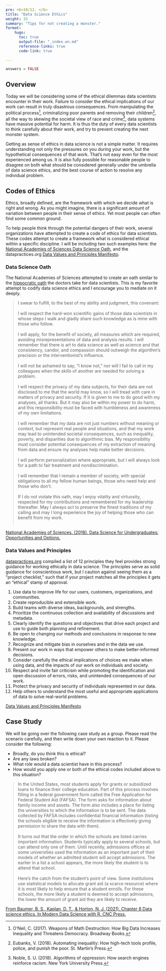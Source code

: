```yaml
---
pre: <b>10/12. </b>
title: "Data Science Ethics"
weight: 15
summary: "Tips for not creating a monster."
format:
    hugo:
      toc: true
      output-file: "_index.en.md"
      reference-links: true
      code-link: true
      
---
```


```r
answers = FALSE
```

## Overview

Today we will be considering some of the ethical dilemmas data scientists encounter in their work. Failure to consider the ethical implications of our work can result in truly disastrous consequences. From manipulating the political process[^1], criminalizing poor parents and removing their children[^2], all the way to skewing the societal view of race and crime[^3], data systems have massive potential for harm. It is thus the duty of every data scientists to think carefully about their work, and try to prevent creating the next monster system.

[^1]: O’Neil, C. (2017). Weapons of Math Destruction: How Big Data Increases Inequality and Threatens Democracy. Broadway Books.
[^2]: Eubanks, V. (2018). Automating inequality: How high-tech tools profile, police, and punish the poor. St. Martin’s Press.
[^3]: Noble, S. U. (2018). Algorithms of oppression: How search engines reinforce racism. New York University Press.

Getting as sense of ethics in data science is not a simple matter. It requires understanding not only the pressures on you during your work, but the hypothetical consequences of that work. That's not easy even for the most experienced among us. It is also fully possible for reasonable people to disagree on both what should be considered generally under the umbrella of data science ethics, and the best course of action to resolve any individual problem. 

## Codes of Ethics

Ethics, broadly defined, are the framework with which we decide what is right and wrong. As you might imagine, there is a significant amount of variation between people in their sense of ethics. Yet most people can often find some common ground.

To help people think through the potential dangers of their work, several organizations have attempted to create a code of ethics for data scientists. These codes attempt to create a framework what is considered ethical within a specific discipline. I will be including two such examples here: the [National Academies of Sciences Data Science Oath](https://doi.org/10.17226/25104), and the datapractices.org [Data Values and Principles Manifesto](https://datapractices.org/manifesto/).

### Data Science Oath

The National Academies of Sciences attempted to create an oath similar to the [hippocratic oath](https://en.wikipedia.org/wiki/Hippocratic_Oath) the doctors take for data scientists. This is my favorite attempt to codify data science ethics and I encourage you to mediate on it deeply.

>I swear to fulfill, to the best of my ability and judgment, this covenant:</br></br>
I will respect the hard-won scientific gains of those data scientists in whose steps I walk and gladly share such knowledge as is mine with those who follow.</br></br>
I will apply, for the benefit of society, all measures which are required, avoiding misrepresentations of data and analysis results.
I will remember that there is art to data science as well as science and that consistency, candor, and compassion should outweigh the algorithm’s precision or the interventionist’s influence.</br></br>
I will not be ashamed to say, “I know not,” nor will I fail to call in my colleagues when the skills of another are needed for solving a problem.</br></br>
I will respect the privacy of my data subjects, for their data are not disclosed to me that the world may know, so I will tread with care in matters of privacy and security. If it is given to me to do good with my analyses, all thanks. But it may also be within my power to do harm, and this responsibility must be faced with humbleness and awareness of my own limitations.</br></br>
I will remember that my data are not just numbers without meaning or context, but represent real people and situations, and that my work may lead to unintended societal consequences, such as inequality, poverty, and disparities due to algorithmic bias. My responsibility must consider potential consequences of my extraction of meaning from data and ensure my analyses help make better decisions.</br></br>
I will perform personalization where appropriate, but I will always look for a path to fair treatment and nondiscrimination.</br></br>
I will remember that I remain a member of society, with special obligations to all my fellow human beings, those who need help and those who don’t.</br></br>
If I do not violate this oath, may I enjoy vitality and virtuosity, respected for my contributions and remembered for my leadership thereafter. May I always act to preserve the finest traditions of my calling and may I long experience the joy of helping those who can benefit from my work.</br></br>

[National Academies of Sciences. (2018). Data Science for Undergraduates: Opportunities and Options.](https://doi.org/10.17226/25104)

### Data Values and Principles

[datapractices.org](datapractices.org) compiled a list of 12 principles they feel provides strong guidance for working ethically in data science. The principles serve as solid guidance for conscientious work, but I caution against seeing them as a "project checklist," such that if your project matches all the principles it gets an "ethical" stamp of approval. 

1. Use data to improve life for our users, customers, organizations, and communities.
2. Create reproducible and extensible work.
3. Build teams with diverse ideas, backgrounds, and strengths.
4. Prioritize the continuous collection and availability of discussions and metadata.
5. Clearly identify the questions and objectives that drive each project and use to guide both planning and refinement.
6. Be open to changing our methods and conclusions in response to new knowledge.
7. Recognize and mitigate bias in ourselves and in the data we use.
8. Present our work in ways that empower others to make better-informed decisions.
9. Consider carefully the ethical implications of choices we make when using data, and the impacts of our work on individuals and society.
10. Respect and invite fair criticism while promoting the identification and open discussion of errors, risks, and unintended consequences of our work.
11. Protect the privacy and security of individuals represented in our data.
12. Help others to understand the most useful and appropriate applications of data to solve real-world problems.

[Data Values and Principles Manifesto](https://datapractices.org/manifesto/)

## Case Study

We will be going over the following case study as a group. Please read the scenario carefully, and then write down your own reaction to it. Please consider the following:

* Broadly, do you think this is ethical?
* Are any laws broken?
* What role would a data scientist have in this process?
* How would you apply one or both of the ethical codes included above to this situation?

>In the United States, most students apply for grants or subsidized loans to finance their college education. Part of this process involves filling in a federal government form called the Free Application for Federal Student Aid (FAFSA). The form asks for information about family income and assets. The form also includes a place for listing the universities to which the information is to be sent. The data collected by FAFSA includes confidential financial information (listing the schools eligible to receive the information is effectively giving permission to share the data with them).</br></br>
It turns out that the order in which the schools are listed carries important information. Students typically apply to several schools, but can attend only one of them. Until recently, admissions offices at some universities used the information as an important part of their models of whether an admitted student will accept admissions. The earlier in a list a school appears, the more likely the student is to attend that school.</br></br>
Here’s the catch from the student’s point of view. Some institutions use statistical models to allocate grant aid (a scarce resource) where it is most likely to help ensure that a student enrolls. For these schools, the more likely a student is deemed to accept admissions, the lower the amount of grant aid they are likely to receive.

[From Baumer, B. S., Kaplan, D. T., & Horton, N. J. (2021). Chapter 8 Data science ethics. In Modern Data Science with R. CNC Press.](https://mdsr-book.github.io/mdsr2e/)


